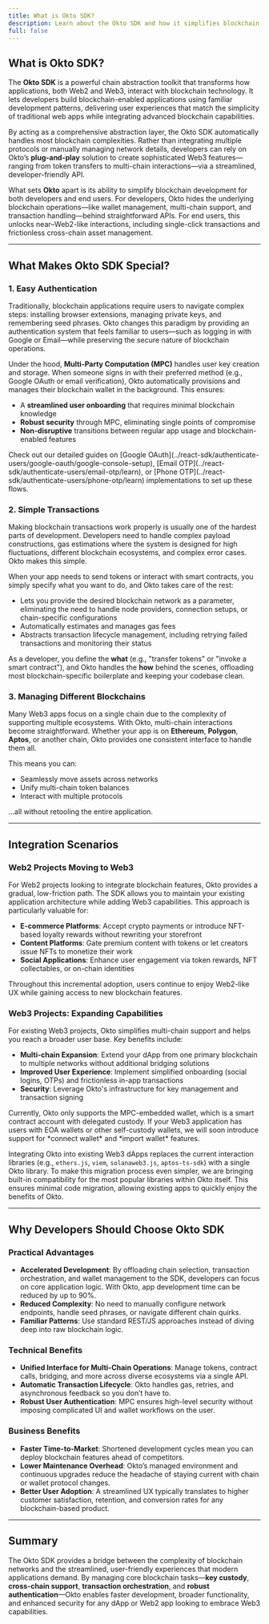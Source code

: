```yaml
---
title: What is Okto SDK?
description: Learn about the Okto SDK and how it simplifies blockchain interactions for both developers and users.
full: false
---
```



## What is Okto SDK?

The **Okto SDK** is a powerful chain abstraction toolkit that transforms how applications, both Web2 and Web3, interact with blockchain technology. It lets developers build blockchain-enabled applications using familiar development patterns, delivering user experiences that match the simplicity of traditional web apps while integrating advanced blockchain capabilities.

By acting as a comprehensive abstraction layer, the Okto SDK automatically handles most blockchain complexities. Rather than integrating multiple protocols or manually managing network details, developers can rely on Okto’s **plug-and-play** solution to create sophisticated Web3 features—ranging from token transfers to multi-chain interactions—via a streamlined, developer-friendly API.

What sets **Okto** apart is its ability to simplify blockchain development for both developers and end users. For developers, Okto hides the underlying blockchain operations—like wallet management, multi-chain support, and transaction handling—behind straightforward APIs. For end users, this unlocks near–Web2-like interactions, including single-click transactions and frictionless cross-chain asset management.

---

## What Makes Okto SDK Special?

### 1. Easy Authentication

Traditionally, blockchain applications require users to navigate complex steps: installing browser extensions, managing private keys, and remembering seed phrases. Okto changes this paradigm by providing an authentication system that feels familiar to users—such as logging in with Google or Email—while preserving the secure nature of blockchain operations.

Under the hood, **Multi-Party Computation (MPC)** handles user key creation and storage. When someone signs in with their preferred method (e.g., Google OAuth or email verification), Okto automatically provisions and manages their blockchain wallet in the background. This ensures:

- A **streamlined user onboarding** that requires minimal blockchain knowledge  
- **Robust security** through MPC, eliminating single points of compromise  
- **Non-disruptive** transitions between regular app usage and blockchain-enabled features  

<Callout title="Learn More">
Check out our detailed guides on [Google OAuth](../react-sdk/authenticate-users/google-oauth/google-console-setup), [Email OTP](../react-sdk/authenticate-users/email-otp/learn), or [Phone OTP](../react-sdk/authenticate-users/phone-otp/learn) implementations to set up these flows.
</Callout>

### 2. Simple Transactions

Making blockchain transactions work properly is usually one of the hardest parts of development. Developers need to handle complex payload constructions, gas estimations where the system is designed for high fluctuations, different blockchain ecosystems, and complex error cases. Okto makes this simple.

When your app needs to send tokens or interact with smart contracts, you simply specify what you want to do, and Okto takes care of the rest:

- Lets you provide the desired blockchain network as a parameter, eliminating the need to handle node providers, connection setups, or chain-specific configurations  
- Automatically estimates and manages gas fees  
- Abstracts transaction lifecycle management, including retrying failed transactions and monitoring their status  

As a developer, you define the **what** (e.g., "transfer tokens" or "invoke a smart contract"), and Okto handles the **how** behind the scenes, offloading most blockchain-specific boilerplate and keeping your codebase clean.

### 3. Managing Different Blockchains

Many Web3 apps focus on a single chain due to the complexity of supporting multiple ecosystems. With Okto, multi-chain interactions become straightforward. Whether your app is on **Ethereum**, **Polygon**, **Aptos**, or another chain, Okto provides one consistent interface to handle them all.

This means you can:

- Seamlessly move assets across networks  
- Unify multi-chain token balances  
- Interact with multiple protocols  

…all without retooling the entire application.

---

## Integration Scenarios

### Web2 Projects Moving to Web3

For Web2 projects looking to integrate blockchain features, Okto provides a gradual, low-friction path. The SDK allows you to maintain your existing application architecture while adding Web3 capabilities. This approach is particularly valuable for:

- **E-commerce Platforms**: Accept crypto payments or introduce NFT-based loyalty rewards without rewriting your storefront  
- **Content Platforms**: Gate premium content with tokens or let creators issue NFTs to monetize their work  
- **Social Applications**: Enhance user engagement via token rewards, NFT collectables, or on-chain identities  

Throughout this incremental adoption, users continue to enjoy Web2-like UX while gaining access to new blockchain features.

### Web3 Projects: Expanding Capabilities

For existing Web3 projects, Okto simplifies multi-chain support and helps you reach a broader user base. Key benefits include:

- **Multi-chain Expansion**: Extend your dApp from one primary blockchain to multiple networks without additional bridging solutions  
- **Improved User Experience**: Implement simplified onboarding (social logins, OTPs) and frictionless in-app transactions  
- **Security**: Leverage Okto's infrastructure for key management and transaction signing

<Callout title="Note">
Currently, Okto only supports the MPC-embedded wallet, which is a smart contract account with delegated custody. If your Web3 application has users with EOA wallets or other self-custody wallets, we will soon introduce support for *connect wallet* and *import wallet* features.

Integrating Okto into existing Web3 dApps replaces the current interaction libraries (e.g., `ethers.js`, `viem`, `solanaweb3.js`, `aptos-ts-sdk`) with a single Okto library. To make this migration process even simpler, we are bringing built-in compatibility for the most popular libraries within Okto itself. This ensures minimal code migration, allowing existing apps to quickly enjoy the benefits of Okto.
</Callout>

---

## Why Developers Should Choose Okto SDK

### Practical Advantages

- **Accelerated Development**: By offloading chain selection, transaction orchestration, and wallet management to the SDK, developers can focus on core application logic. With Okto, app development time can be reduced by up to 90%.
- **Reduced Complexity**: No need to manually configure network endpoints, handle seed phrases, or navigate different chain quirks.
- **Familiar Patterns**: Use standard REST/JS approaches instead of diving deep into raw blockchain logic.

### Technical Benefits

- **Unified Interface for Multi-Chain Operations**: Manage tokens, contract calls, bridging, and more across diverse ecosystems via a single API.  
- **Automatic Transaction Lifecycle**: Okto handles gas, retries, and asynchronous feedback so you don’t have to.  
- **Robust User Authentication**: MPC ensures high-level security without imposing complicated UI and wallet workflows on the user.

### Business Benefits

- **Faster Time-to-Market**: Shortened development cycles mean you can deploy blockchain features ahead of competitors.  
- **Lower Maintenance Overhead**: Okto’s managed environment and continuous upgrades reduce the headache of staying current with chain or wallet protocol changes.  
- **Better User Adoption**: A streamlined UX typically translates to higher customer satisfaction, retention, and conversion rates for any blockchain-based product.

---

## Summary

The Okto SDK provides a bridge between the complexity of blockchain networks and the streamlined, user-friendly experiences that modern applications demand. By managing core blockchain tasks—**key custody**, **cross-chain support**, **transaction orchestration**, and **robust authentication**—Okto enables faster development, broader functionality, and enhanced security for any dApp or Web2 app looking to embrace Web3 capabilities.

